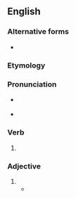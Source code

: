 ==English==

===Alternative forms===
* {{l|en|laurelled}}

===Etymology===
{{suffix|en|laurel|ed}}

===Pronunciation===
* {{a|UK}} {{IPA|/ˈlɒɹəld/|lang=en}}
* {{a|US}} {{IPA|/ˈlɔɹəld/|lang=en}}

===Verb===
{{head|en|verb form}}

# {{lb|en|US}} {{en-past of|laurel}}

===Adjective===
{{en-adj|-}}

# {{alt form|laurelled|lang=en}}
#* {{quote-book|year=1993 |title=The Complete Poetical Works of James Whitcomb Riley  |author= James Whitcomb Riley |page=396 |ISBN=0253207770 |passage=Where the widow wails, in her nameless woe, And the soldiers pace, with the sword and gun, Where the comrade sleeps, with the '''laureled''' brow. }}